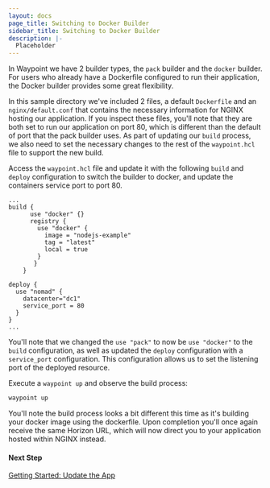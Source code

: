 ```yaml
---
layout: docs
page_title: Switching to Docker Builder
sidebar_title: Switching to Docker Builder
description: |-
  Placeholder
---
```


In Waypoint we have 2 builder types, the `pack` builder and the `docker` builder. For users who already have a Dockerfile configured
to run their application, the Docker builder provides some great flexibility.

In this sample directory we've included 2 files, a default `Dockerfile` and an `nginx/default.conf` that contains the necessary
information for NGINX hosting our application. If you inspect these files, you'll note that they are both set to run our application
on port 80, which is different than the default of port that the pack builder uses. As part of updating our `build` process, we also
need to set the necessary changes to the rest of the `waypoint.hcl` file to support the new build.

Access the `waypoint.hcl` file and update it with the following `build` and `deploy` configuration to switch the builder to docker,
and update the containers service port to port 80.

```shell
...
build {
      use "docker" {}
      registry {
        use "docker" {
          image = "nodejs-example"
          tag = "latest"
          local = true
        }
       }
    }

deploy {
  use "nomad" {
    datacenter="dc1"
    service_port = 80
  }
}
...
```

You'll note that we changed the `use "pack"` to now be `use "docker"` to the `build` configuration, as well as updated the `deploy`
configuration with a `service_port` configuration. This configuration allows us to set the listening port of the deployed resource.

Execute a `waypoint up` and observe the build process:

```bash
waypoint up
```

You'll note the build process looks a bit different this time as it's building your docker image using the dockerfile. Upon completion you'll once again receive the same Horizon URL,
which will now direct you to your application hosted within NGINX instead.

#### Next Step

[Getting Started: Update the App](/docs/getting-started/nomad-example-app/update-app)
